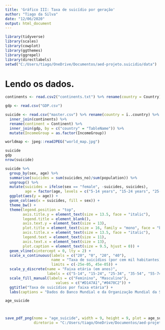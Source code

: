 ```yaml
---
title: 'Gráfico III: Taxa de suicídio por geração'
author: "Tiago da Silva"
date: "12/06/2020"
output: html_document
---
```


```r
library(tidyverse)
library(scales)
library(cowplot)
library(ggthemes)
library(ggrepel)
library(directlabels)
setwd("C:/Users/tiago/OneDrive/Documentos/aed-projeto.suicidio/data")
```

# Lendo os dados.

```r

continents <- read.csv2("continents.txt") %>% rename(country = Country)

gdp <- read.csv("GDP.csv")

suicide <- read.csv("master.csv") %>% rename(country = ï..country) %>%
  inner_join(continents) %>%
  rename(continent = Continent) %>%
  inner_join(gdp, by = c("country" = "TableName")) %>%
  mutate(IncomeGroup = as.factor(IncomeGroup))

worldmap <- jpeg::readJPEG("world_map.jpg")

suicide
gdp
nrow(suicide)
```


```r
suicide %>%
  group_by(sex, age) %>%
  summarise(suicides = sum(suicides_no)/sum(population)) %>%
  ungroup() %>%
  mutate(suicides = ifelse(sex == "female", -suicides, suicides),
         age = factor(age, levels = c("5-14 years", "15-24 years", "25-34 years", "35-54 years", "55-74 years", "75+ years"))) %>%
  ggplot(aes(y = age)) +
  geom_col(aes(x = suicides, fill = sex)) +
  theme_bw() +
  theme(legend.position = "top",
        axis.title.y = element_text(size = 13.5, face = "italic"),
        legend.title = element_blank(),
        axis.text.y = element_text(size = 13),
        plot.title = element_text(size = 16, family = "mono", face = "bold", hjust = .5),
        axis.title.x = element_text(size = 13.5, face = "italic"),
        legend.text = element_text(size = 11),
        axis.text.x = element_text(size = 13),
        plot.caption = element_text(size = 9.5, hjust = 0)) +
  geom_vline(xintercept = 0, lty = 2) +
  scale_x_continuous(labels = c("20", "0", "20", "40"),
                     name = "Taxa de suicídios (por cem mil habitantes)",
                     limits = c(-25e-05, 45e-05)) +
  scale_y_discrete(name = "Faixa etária (em anos)",
                   labels = c("5-14", "15-24", "25-34", "35-54", "55-74", "75+")) +
  scale_fill_manual(labels = c("Feminino", "Masculino"),
                       values = c("#D147A1","#0470C2")) +
  ggtitle("Taxa de suicídios por faixa etária") +
  labs(captions = "Dados do Banco Mundial e da Organização Mundial da Saúde.") -> age_suicide

age_suicide



save_pdf_png(nome = "age_suicide", width = 9, height = 9, plot = age_suicide,
             diretorio = "C:/Users/tiago/OneDrive/Documentos/aed-projeto.suicidio/output")




```